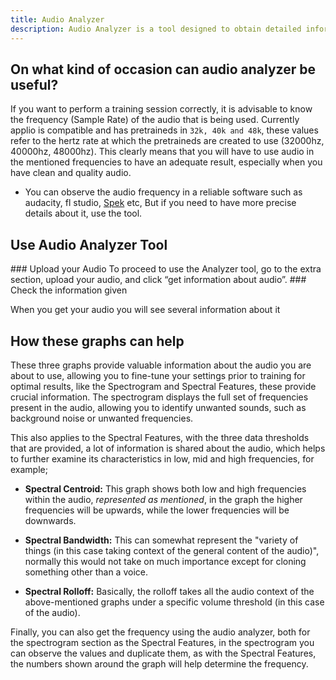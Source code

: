 ```yaml
---
title: Audio Analyzer
description: Audio Analyzer is a tool designed to obtain detailed information about audio files.
---
```



<ImageZoom src="/images/audio-analyzer.png" alt="Audio Analyzer"  width={1000} height={500}  className="rounded shadow-xl shadow-black/10 dark:shadow-white/10 border border-white/10"/>

## On what kind of occasion can audio analyzer be useful?

If you want to perform a training session correctly, it is advisable to know the frequency (Sample Rate) of the audio that is being used. Currently applio is compatible and has pretraineds in `32k, 40k and 48k`, these values refer to the hertz rate at which the pretraineds are created to use (32000hz, 40000hz, 48000hz). This clearly means that you will have to use audio in the mentioned frequencies to have an adequate result, especially when you have clean and quality audio.
- You can observe the audio frequency in a reliable software such as audacity, fl studio, [Spek](https://github.com/alexkay/spek/releases/download/v0.8.5/spek-0.8.5-beta.zip) etc, But if you need to have more precise details about it, use the tool.

## Use Audio Analyzer Tool
<Steps>
<Step>
### Upload your Audio
To proceed to use the Analyzer tool, go to the extra section, upload your audio, and click “get information about audio”.
</Step>
<Step>
### Check the information given

When you get your audio you will see several information about it

<ImageZoom src="/images/audio-analyzer-result.png" alt="Audio Analyzer Result"  width={1000} height={500}  className="rounded shadow-xl shadow-black/10 dark:shadow-white/10 border border-white/10"/>

## How these graphs can help

These three graphs provide valuable information about the audio you are about to use, allowing you to fine-tune your settings prior to training for optimal results, like the Spectrogram and Spectral Features, these provide crucial information. The spectrogram displays the full set of frequencies present in the audio, allowing you to identify unwanted sounds, such as background noise or unwanted frequencies.

This also applies to the Spectral Features, with the three data thresholds that are provided, a lot of information is shared about the audio, which helps to further examine its characteristics in low, mid and high frequencies, for example;

- **Spectral Centroid:** This graph shows both low and high frequencies within the audio, _represented as mentioned_, in the graph the higher frequencies will be upwards, while the lower frequencies will be downwards.

- **Spectral Bandwidth:** This can somewhat represent the "variety of things (in this case taking context of the general content of the audio)", normally this would not take on much importance except for cloning something other than a voice.

- **Spectral Rolloff:** Basically, the rolloff takes all the audio context of the above-mentioned graphs under a specific volume threshold (in this case of the audio).

Finally, you can also get the frequency using the audio analyzer, both for the spectrogram section as the Spectral Features, in the spectrogram you can observe the values and duplicate them, as with the Spectral Features, the numbers shown around the graph will help determine the frequency.
</Step>
</Steps>